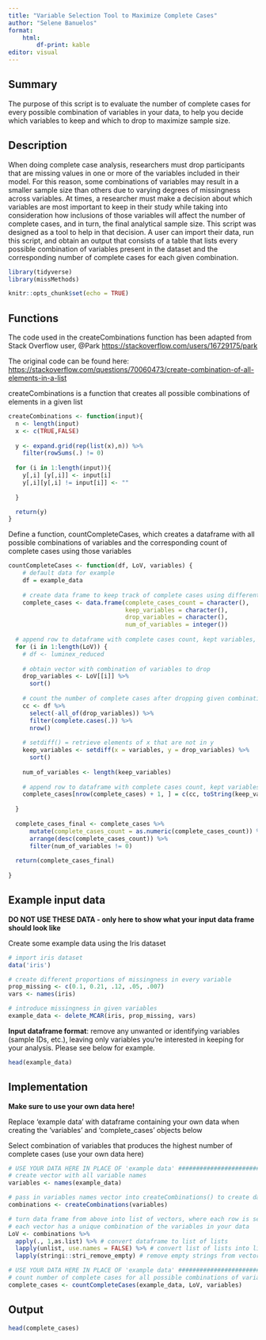```yaml
---
title: "Variable Selection Tool to Maximize Complete Cases"
author: "Selene Banuelos"
format: 
    html:
        df-print: kable
editor: visual
---
```


## Summary

The purpose of this script is to evaluate the number of complete cases for every possible combination of variables in your data, to help you decide which variables to keep and which to drop to maximize sample size.

## Description

When doing complete case analysis, researchers must drop participants that are missing values in one or more of the variables included in their model. For this reason, some combinations of variables may result in a smaller sample size than others due to varying degrees of missingness across variables. At times, a researcher must make a decision about which variables are most important to keep in their study while taking into consideration how inclusions of those variables will affect the number of complete cases, and in turn, the final analytical sample size. This script was designed as a tool to help in that decision. A user can import their data, run this script, and obtain an output that consists of a table that lists every possible combination of variables present in the dataset and the corresponding number of complete cases for each given combination.

```r
library(tidyverse)
library(missMethods)

knitr::opts_chunk$set(echo = TRUE)
```

## Functions

The code used in the createCombinations function has been adapted from Stack Overflow user, @Park <https://stackoverflow.com/users/16729175/park>

The original code can be found here: <https://stackoverflow.com/questions/70060473/create-combination-of-all-elements-in-a-list>

createCombinations is a function that creates all possible combinations of elements in a given list

```r
createCombinations <- function(input){
  n <- length(input)
  x <- c(TRUE,FALSE)
  
  y <- expand.grid(rep(list(x),n)) %>%
    filter(rowSums(.) != 0)
  
  for (i in 1:length(input)){
    y[,i] [y[,i]] <- input[i]
    y[,i][y[,i] != input[i]] <- ""
    
  }

  return(y)
}
```

Define a function, countCompleteCases, which creates a dataframe with all possible combinations of variables and the corresponding count of complete cases using those variables

```r
countCompleteCases <- function(df, LoV, variables) {
    # default data for example
    df = example_data
    
    # create data frame to keep track of complete cases using different combinations of variables
    complete_cases <- data.frame(complete_cases_count = character(), 
                                 keep_variables = character(), 
                                 drop_variables = character(),
                                 num_of_variables = integer())
  
  # append row to dataframe with complete cases count, kept variables, and dropped variables for each combination
  for (i in 1:length(LoV)) {
    # df <- luminex_reduced
    
    # obtain vector with combination of variables to drop
    drop_variables <- LoV[[i]] %>%
      sort()
    
    # count the number of complete cases after dropping given combination of variables
    cc <- df %>%
      select(-all_of(drop_variables)) %>%
      filter(complete.cases(.)) %>%
      nrow()
    
    # setdiff() = retrieve elements of x that are not in y
    keep_variables <- setdiff(x = variables, y = drop_variables) %>%
      sort()
    
    num_of_variables <- length(keep_variables)
      
    # append row to dataframe with complete cases count, kept variables, and dropped variables for each combination
    complete_cases[nrow(complete_cases) + 1, ] = c(cc, toString(keep_variables), toString(drop_variables), num_of_variables)
    
  }
  
  complete_cases_final <- complete_cases %>%
      mutate(complete_cases_count = as.numeric(complete_cases_count)) %>%
      arrange(desc(complete_cases_count)) %>%
      filter(num_of_variables != 0)
  
  return(complete_cases_final)
  
}
```

## Example input data

**DO NOT USE THESE DATA - only here to show what your input data frame should look like**

Create some example data using the Iris dataset

```r
# import iris dataset
data('iris')

# create different proportions of missingness in every variable
prop_missing <- c(0.1, 0.21, .12, .05, .007)
vars <- names(iris)

# introduce missingness in given variables
example_data <- delete_MCAR(iris, prop_missing, vars)
```

**Input dataframe format**: remove any unwanted or identifying variables (sample IDs, etc.), leaving only variables you're interested in keeping for your analysis. Please see below for example.

```r
head(example_data)
```

## Implementation

**Make sure to use your own data here!**

Replace 'example data' with dataframe containing your own data when creating the 'variables' and 'complete_cases' objects below

Select combination of variables that produces the highest number of complete cases (use your own data here)

```r
# USE YOUR DATA HERE IN PLACE OF 'example data' ################################
# create vector with all variable names
variables <- names(example_data)

# pass in variables names vector into createCombinations() to create dataframe with all possible combinations of all variables
combinations <- createCombinations(variables) 

# turn data frame from above into list of vectors, where each row is separated into it's own vector
# each vector has a unique combination of the variables in your data
LoV <- combinations %>%
  apply(., 1,as.list) %>% # convert dataframe to list of lists
  lapply(unlist, use.names = FALSE) %>% # convert list of lists into list of vectors
  lapply(stringi::stri_remove_empty) # remove empty strings from vectors in list

# USE YOUR DATA HERE IN PLACE OF 'example data' ################################
# count number of complete cases for all possible combinations of variables
complete_cases <- countCompleteCases(example_data, LoV, variables)
```

## Output

```r
head(complete_cases)
```

